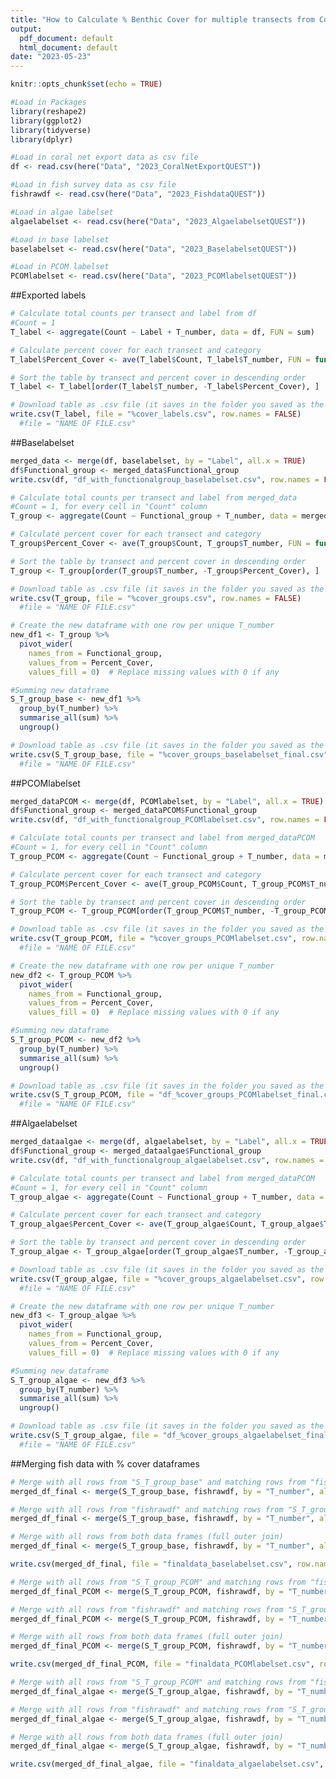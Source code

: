 ```yaml
---
title: "How to Calculate % Benthic Cover for multiple transects from Coral Net Export, and apply unique labelsets, and merge fish survey data per transect"
output:
  pdf_document: default
  html_document: default
date: "2023-05-23"
---
```


```r
knitr::opts_chunk$set(echo = TRUE)
```

```r
#Load in Packages
library(reshape2)
library(ggplot2)
library(tidyverse)
library(dplyr)

#Load in coral net export data as csv file
df <- read.csv(here("Data", "2023_CoralNetExportQUEST"))

#Load in fish survey data as csv file
fishrawdf <- read.csv(here("Data", "2023_FishdataQUEST"))

#Load in algae labelset
algaelabelset <- read.csv(here("Data", "2023_AlgaelabelsetQUEST"))

#Load in base labelset
baselabelset <- read.csv(here("Data", "2023_BaselabelsetQUEST"))

#Load in PCOM labelset
PCOMlabelset <- read.csv(here("Data", "2023_PCOMlabelsetQUEST"))

```
##Exported labels
```r

# Calculate total counts per transect and label from df
#Count = 1
T_label <- aggregate(Count ~ Label + T_number, data = df, FUN = sum)

# Calculate percent cover for each transect and category
T_label$Percent_Cover <- ave(T_label$Count, T_label$T_number, FUN = function(x) 100 * x / sum(x))

# Sort the table by transect and percent cover in descending order
T_label <- T_label[order(T_label$T_number, -T_label$Percent_Cover), ]

# Download table as .csv file (it saves in the folder you saved as the working directory)
write.csv(T_label, file = "%cover_labels.csv", row.names = FALSE)
  #file = "NAME OF FILE.csv"

```
##Baselabelset
```r
merged_data <- merge(df, baselabelset, by = "Label", all.x = TRUE)
df$Functional_group <- merged_data$Functional_group
write.csv(df, "df_with_functionalgroup_baselabelset.csv", row.names = FALSE)
```
```r
# Calculate total counts per transect and label from merged_data
#Count = 1, for every cell in "Count" column
T_group <- aggregate(Count ~ Functional_group + T_number, data = merged_data, FUN = sum)

# Calculate percent cover for each transect and category
T_group$Percent_Cover <- ave(T_group$Count, T_group$T_number, FUN = function(x) 100 * x / sum(x))

# Sort the table by transect and percent cover in descending order
T_group <- T_group[order(T_group$T_number, -T_group$Percent_Cover), ]

# Download table as .csv file (it saves in the folder you saved as the working directory)
write.csv(T_group, file = "%cover_groups.csv", row.names = FALSE)
  #file = "NAME OF FILE.csv"
```
```r
# Create the new dataframe with one row per unique T_number
new_df1 <- T_group %>%
  pivot_wider(
    names_from = Functional_group,
    values_from = Percent_Cover,
    values_fill = 0)  # Replace missing values with 0 if any

#Summing new dataframe
S_T_group_base <- new_df1 %>%
  group_by(T_number) %>%
  summarise_all(sum) %>%
  ungroup()

# Download table as .csv file (it saves in the folder you saved as the working directory)
write.csv(S_T_group_base, file = "%cover_groups_baselabelset_final.csv", row.names = FALSE)
  #file = "NAME OF FILE.csv"
```
##PCOMlabelset
```r
merged_dataPCOM <- merge(df, PCOMlabelset, by = "Label", all.x = TRUE)
df$Functional_group <- merged_dataPCOM$Functional_group
write.csv(df, "df_with_functionalgroup_PCOMlabelset.csv", row.names = FALSE)
```
```r
# Calculate total counts per transect and label from merged_dataPCOM
#Count = 1, for every cell in "Count" column
T_group_PCOM <- aggregate(Count ~ Functional_group + T_number, data = merged_dataPCOM, FUN = sum)

# Calculate percent cover for each transect and category
T_group_PCOM$Percent_Cover <- ave(T_group_PCOM$Count, T_group_PCOM$T_number, FUN = function(x) 100 * x / sum(x))

# Sort the table by transect and percent cover in descending order
T_group_PCOM <- T_group_PCOM[order(T_group_PCOM$T_number, -T_group_PCOM$Percent_Cover), ]

# Download table as .csv file (it saves in the folder you saved as the working directory)
write.csv(T_group_PCOM, file = "%cover_groups_PCOMlabelset.csv", row.names = FALSE)
  #file = "NAME OF FILE.csv"
```
```r
# Create the new dataframe with one row per unique T_number
new_df2 <- T_group_PCOM %>%
  pivot_wider(
    names_from = Functional_group,
    values_from = Percent_Cover,
    values_fill = 0)  # Replace missing values with 0 if any

#Summing new dataframe
S_T_group_PCOM <- new_df2 %>%
  group_by(T_number) %>%
  summarise_all(sum) %>%
  ungroup()

# Download table as .csv file (it saves in the folder you saved as the working directory)
write.csv(S_T_group_PCOM, file = "df_%cover_groups_PCOMlabelset_final.csv", row.names = FALSE)
  #file = "NAME OF FILE.csv"
```

##Algaelabelset
```r
merged_dataalgae <- merge(df, algaelabelset, by = "Label", all.x = TRUE)
df$Functional_group <- merged_dataalgae$Functional_group
write.csv(df, "df_with_functionalgroup_algaelabelset.csv", row.names = FALSE)
```
```r
# Calculate total counts per transect and label from merged_dataPCOM
#Count = 1, for every cell in "Count" column
T_group_algae <- aggregate(Count ~ Functional_group + T_number, data = merged_dataalgae, FUN = sum)

# Calculate percent cover for each transect and category
T_group_algae$Percent_Cover <- ave(T_group_algae$Count, T_group_algae$T_number, FUN = function(x) 100 * x / sum(x))

# Sort the table by transect and percent cover in descending order
T_group_algae <- T_group_algae[order(T_group_algae$T_number, -T_group_algae$Percent_Cover), ]

# Download table as .csv file (it saves in the folder you saved as the working directory)
write.csv(T_group_algae, file = "%cover_groups_algaelabelset.csv", row.names = FALSE)
  #file = "NAME OF FILE.csv"
```
```r
# Create the new dataframe with one row per unique T_number
new_df3 <- T_group_algae %>%
  pivot_wider(
    names_from = Functional_group,
    values_from = Percent_Cover,
    values_fill = 0)  # Replace missing values with 0 if any

#Summing new dataframe
S_T_group_algae <- new_df3 %>%
  group_by(T_number) %>%
  summarise_all(sum) %>%
  ungroup()

# Download table as .csv file (it saves in the folder you saved as the working directory)
write.csv(S_T_group_algae, file = "df_%cover_groups_algaelabelset_final.csv", row.names = FALSE)
  #file = "NAME OF FILE.csv"
```

##Merging fish data with % cover dataframes
```r
# Merge with all rows from "S_T_group_base" and matching rows from "fishrawdf"
merged_df_final <- merge(S_T_group_base, fishrawdf, by = "T_number", all.x = TRUE)

# Merge with all rows from "fishrawdf" and matching rows from "S_T_group_base"
merged_df_final <- merge(S_T_group_base, fishrawdf, by = "T_number", all.y = TRUE)

# Merge with all rows from both data frames (full outer join)
merged_df_final <- merge(S_T_group_base, fishrawdf, by = "T_number", all = TRUE)

write.csv(merged_df_final, file = "finaldata_baselabelset.csv", row.names = FALSE)

```
```r
# Merge with all rows from "S_T_group_PCOM" and matching rows from "fishrawdf"
merged_df_final_PCOM <- merge(S_T_group_PCOM, fishrawdf, by = "T_number", all.x = TRUE)

# Merge with all rows from "fishrawdf" and matching rows from "S_T_group_PCOM"
merged_df_final_PCOM <- merge(S_T_group_PCOM, fishrawdf, by = "T_number", all.y = TRUE)

# Merge with all rows from both data frames (full outer join)
merged_df_final_PCOM <- merge(S_T_group_PCOM, fishrawdf, by = "T_number", all = TRUE)

write.csv(merged_df_final_PCOM, file = "finaldata_PCOMlabelset.csv", row.names = FALSE)

```
```r
# Merge with all rows from "S_T_group_PCOM" and matching rows from "fishrawdf"
merged_df_final_algae <- merge(S_T_group_algae, fishrawdf, by = "T_number", all.x = TRUE)

# Merge with all rows from "fishrawdf" and matching rows from "S_T_group_PCOM"
merged_df_final_algae <- merge(S_T_group_algae, fishrawdf, by = "T_number", all.y = TRUE)

# Merge with all rows from both data frames (full outer join)
merged_df_final_algae <- merge(S_T_group_algae, fishrawdf, by = "T_number", all = TRUE)

write.csv(merged_df_final_algae, file = "finaldata_algaelabelset.csv", row.names = FALSE)

```
